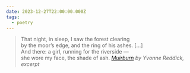 ```yaml
---
date: 2023-12-27T22:00:00.000Z
tags:
  - poetry
---
```

> That night, in sleep, I saw the forest clearing<br/>
> by the moor’s edge, and the ring of his ashes. […]<br/>
> And there: a girl, running for the riverside —<br/>
> she wore my face, the shade of ash.
> <cite><i>[Muirburn](https://poems.com/poem/muirburn/) by Yvonne Reddick</i>, excerpt</cite>
